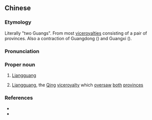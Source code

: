 {{also|两广}}
==Chinese==
{{zh-forms|s=两广|[[two]]|[[expanse]]s<br>[[open]]&nbsp;[[area]]s}}
{{wikipedia|Liangguang}}

===Etymology===
Literally "two Guangs". From most [[viceroyalty|viceroyalties]] consisting of a pair of provinces. Also a contraction of Guangdong ({{zh-l|廣東}}) and Guangxi ({{zh-l|廣西}}).

===Pronunciation===
{{zh-pron
|m=Liǎngguǎng
|c=loeng5 gwong2
|mn=Lióng-kóng
|mn-t=liang2 guang2
|cat=pn
}}

===Proper noun===
{{zh-proper noun}}

# [[Liangguang]] {{gloss|[[Guangdong]] and [[Guangxi]] [[taken]] [[together]] as a [[unit]]}}
# {{lb|zh|historical}} [[Liangguang]], the [[Qing]] [[viceroyalty]] which [[oversaw]] [[both]] [[province]]s

===References===
* {{R:nan:tdj|39776|v=2|pp=996}}
* {{R:nan:Duffus 1883|Canton|34}}